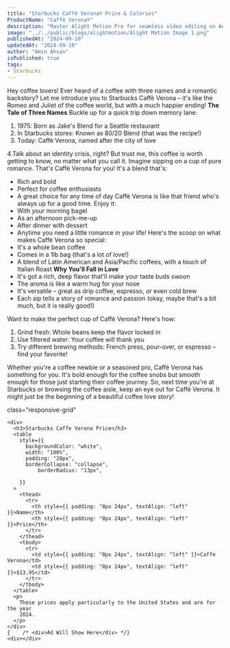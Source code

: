 ```yaml
---
title: "Starbucks Caffè Verona® Price & Calories"
ProductName: "Caffè Verona®"
description: "Master Alight Motion Pro for seamless video editing on Android, iOS, and Tablets with our ultimate guide, unlocking advanced features and elevating your skills in 2024!"
image: "../../public/blogs/alightmotion/Alight Motion Image 1.png"
publishedAt: "2024-09-10"
updatedAt: "2024-09-10"
author: "Amin Ahsan"
isPublished: true
tags:
- Starbucks
---
```


Hey coffee lovers! Ever heard of a coffee with three names and a romantic backstory? Let me introduce you to Starbucks Caffè Verona – it's like the Romeo and Juliet of the coffee world, but with a much happier ending!
**The Tale of Three Names**
Buckle up for a quick trip down memory lane:
1. 1975: Born as Jake's Blend for a Seattle restaurant
2. In Starbucks stores: Known as 80/20 Blend (that was the recipe!)
3. Today: Caffè Verona, named after the city of love

4.Talk about an identity crisis, right? But trust me, this coffee is worth getting to know, no matter what you call it.
Imagine sipping on a cup of pure romance. That's Caffè Verona for you! It's a blend that's:
- Rich and bold
- Perfect for coffee enthusiasts
- A great choice for any time of day
Caffè Verona is like that friend who's always up for a good time. Enjoy it:
- With your morning bagel
- As an afternoon pick-me-up
- After dinner with dessert
- Anytime you need a little romance in your life!
Here's the scoop on what makes Caffè Verona so special:
- It's a whole bean coffee
- Comes in a 1lb bag (that's a lot of love!)
- A blend of Latin American and Asia/Pacific coffees, with a touch of Italian Roast
**Why You'll Fall in Love**
- It's got a rich, deep flavor that'll make your taste buds swoon
- The aroma is like a warm hug for your nose
- It's versatile – great as drip coffee, espresso, or even cold brew
- Each sip tells a story of romance and passion (okay, maybe that's a bit much, but it is really good!)

Want to make the perfect cup of Caffè Verona? Here's how:
1. Grind fresh: Whole beans keep the flavor locked in
2. Use filtered water: Your coffee will thank you
3. Try different brewing methods: French press, pour-over, or espresso – find your favorite!

Whether you're a coffee newbie or a seasoned pro, Caffè Verona has something for you. It's bold enough for the coffee snobs but smooth enough for those just starting their coffee journey.
So, next time you're at Starbucks or browsing the coffee aisle, keep an eye out for Caffè Verona. It might just be the beginning of a beautiful coffee love story!



<style jsx>{`
  @media (min-width: 768px) {
    .responsive-grid {
      display: grid;
      grid-template-columns: 1fr 1fr;
    }
  }
`}</style>

<div
  style={{
    backgroundColor: "#cee3de",
    borderLeft: "3px solid #0c7556",
   padding: "20px",
    paddingTop: "13px", // Add padding to the top
        display: "grid",
        height: "fit-content",
      }} 
      
  class="responsive-grid"

>
    <div>
      <h3>Starbucks Caffe Verona Price</h3>
      <table
        style={{
          backgroundColor: "white",
          width: "100%",
          padding: "20px",
          borderCollapse: "collapse",
              borderRadius: "13px",
          
        }}
      >
        <thead>
          <tr>
            <th style={{ padding: "8px 24px", textAlign: "left" }}>Name</th>
            <th style={{ padding: "8px 24px", textAlign: "left" }}>Price</th>
          </tr>
        </thead>
        <tbody>
          <tr>
            <td style={{ padding: "8px 24px", textAlign: "left" }}>Caffe Verona</td>
            <td style={{ padding: "8px 24px", textAlign: "left" }}>$13.95</td>
          </tr>
        </tbody>
      </table>
      <p>
        These prices apply particularly to the United States and are for the year
        2024.
      </p>
    </div>
    {    /* <div>Ad Will Show Here</div> */}
    <div></div>
  </div>